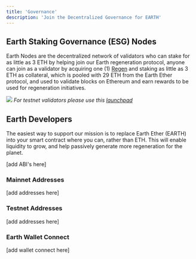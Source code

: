 ```yaml
---
title: 'Governance'
description: 'Join the Decentralized Governance for EARTH'
---
```


## Earth Staking Governance (ESG) Nodes

Earth Nodes are the decentralized network of validators who can stake for as little as 3 ETH by helping join our Earth regeneration protocol, anyone can join as a validator by acquiring one (1) [Regen](/governance) and staking as little as 3 ETH as collateral, which is pooled with 29 ETH from the Earth Ether protocol, and used to validate blocks on Ethereum and earn rewards to be used for regeneration initiatives.

[<img src="/images/validator.png" max-height="200px"/>](https://mainnet.earthether.org)
*For testnet validators please use this [launchpad](https://testnet.earthether.org)*

## Earth Developers

The easiest way to support our mission is to replace Earth Ether (EARTH) into your smart contract where you can, rather than ETH. This will enable liquidity to grow, and help passively generate more regeneration for the planet.

[add ABI's here]

### Mainnet Addresses

[add addresses here]

### Testnet Addresses

[add addresses here]

### Earth Wallet Connect

[add wallet connect here]